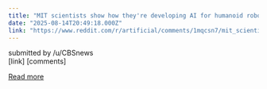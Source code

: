 ```yaml
---
title: "MIT scientists show how they're developing AI for humanoid robots"
date: "2025-08-14T20:49:18.000Z"
link: "https://www.reddit.com/r/artificial/comments/1mqcsn7/mit_scientists_show_how_theyre_developing_ai_for/"
---
```


submitted by    /u/CBSnews  
 [link]   [comments]

[Read more](https://www.reddit.com/r/artificial/comments/1mqcsn7/mit_scientists_show_how_theyre_developing_ai_for/)
